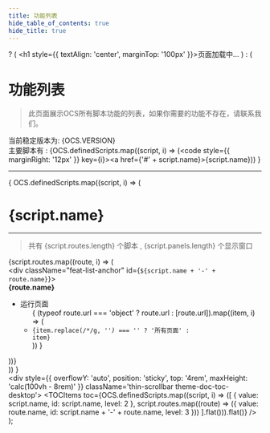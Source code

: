 ---
title: 功能列表
hide_table_of_contents: true
hide_title: true
---
 


  ? (
    <h1 style={{ textAlign: 'center', marginTop: '100px' }}>页面加载中...</h1>
  )
  : (
    <div className='row'>
      <div className='col'>
        <h1>功能列表</h1>
        <blockquote> 此页面展示OCS所有脚本功能的列表，如果你需要的功能不存在，请联系我们。 </blockquote>
        <div>
                          当前稳定版本为: {OCS.VERSION}
        </div>
        <div>
                          主要脚本有 : {OCS.definedScripts.map((script, i) => (<code style={{ marginRight: '12px' }} key={i}><a href={'#' + script.name}>{script.name}</a></code>)) }
        </div>
        <hr/>
        <div>
          {
            OCS.definedScripts.map((script, i) => (
              <div key={i}>
                <div className="feat-list-anchor" id={script.name}></div>
                <h1 className='anchor' >{script.name}</h1>
                <hr/>
                <blockquote>共有 {script.routes.length} 个脚本 , {script.panels.length} 个显示窗口 </blockquote>
                {script.routes.map((route, i) => (
                  <div key={i}>
                    <div className="feat-list-anchor" id={`${script.name + '-' + route.name}`}></div>
                    <b
                      className='anchor '
                      key={i}>
                      {route.name}
                    </b>
                    <ul>
                      <li>
                        <div>运行页面</div>
                        <ul>
                          {
                            (typeof route.url === 'object' ? route.url : [route.url]).map((item, i) => (
                              <li key={i}><code>{item.replace(/\*/g, '*') === '*' ? '所有页面' : item}</code></li>
                            ))
                          }
                        </ul>
                      </li>
                    </ul>
                  </div>
                ))}
              </div>
            ))
          }
        </div>
      </div>
      <div className='col--2'>
        <div
          style={{
            overflowY: 'auto',
            position: 'sticky',
            top: '4rem',
            maxHeight: 'calc(100vh - 8rem)'
          }}
          className='thin-scrollbar theme-doc-toc-desktop'>
          <TOCItems toc={OCS.definedScripts.map((script, i) => ([
            {
              value: script.name,
              id: script.name,
              level: 2
            },
            script.routes.map((route) => ({
              value: route.name,
              id: script.name + '-' + route.name,
              level: 3
            }))
          ].flat())).flat()} />
        </div>
      </div>
    </div>
  );


<FeatList/>
 